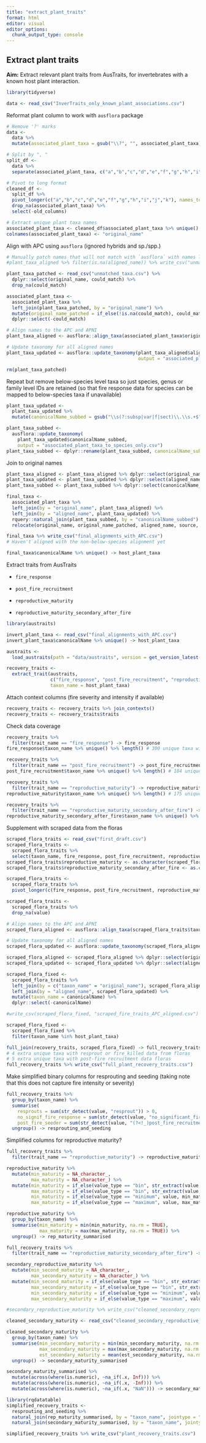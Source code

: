 ```yaml
---
title: "extract_plant_traits"
format: html
editor: visual
editor_options: 
  chunk_output_type: console
---
```


## Extract plant traits

**Aim:** Extract relevant plant traits from AusTraits, for invertebrates with a known host plant interaction.

```r
library(tidyverse)
```

```r
data <- read_csv("InverTraits_only_known_plant_associations.csv")
```

Reformat plant column to work with `ausflora` package

```r
# Remove '?' marks
data <-
  data %>% 
  mutate(associated_plant_taxa = gsub("\\?", "", associated_plant_taxa))

# Split by ", "
split_df <- 
  data %>% 
  separate(associated_plant_taxa, c("a","b","c","d","e","f","g","h","i","j","k"), sep = ", ")

# Pivot to long format
cleaned_df <-
  split_df %>% 
  pivot_longer(c("a","b","c","d","e","f","g","h","i","j","k"), names_to = "old_columns", values_to = "associated_plant_taxa") %>% 
  drop_na(associated_plant_taxa) %>% 
  select(-old_columns)

# Extract unique plant taxa names
associated_plant_taxa <- cleaned_df$associated_plant_taxa %>% unique() %>% as.data.frame()
colnames(associated_plant_taxa) <- "original_name"
```

Align with APC using `ausflora` (ignored hybrids and sp./spp.)

```r
# Manually patch names that will not match with `ausflora` with names looked up manually from the APC - most of these are Genus sp. names
#plant_taxa_aligned %>% filter(is.na(aligned_name)) %>% write_csv("unmatched_taxa.csv")

plant_taxa_patched <- read_csv("unmatched_taxa.csv") %>% 
  dplyr::select(original_name, could_match) %>% 
  drop_na(could_match)

associated_plant_taxa <-
  associated_plant_taxa %>% 
  left_join(plant_taxa_patched, by = "original_name") %>% 
  mutate(original_name_patched = if_else(!is.na(could_match), could_match, original_name)) %>% 
  dplyr::select(-could_match)

# Align names to the APC and APNI
plant_taxa_aligned <- ausflora::align_taxa(associated_plant_taxa$original_name_patched)

# Update taxonomy for all aligned names
plant_taxa_updated <- ausflora::update_taxonomy(plant_taxa_aligned$aligned_name,
                                                output = "associated_plant_taxa.csv")

rm(plant_taxa_patched)
```

Repeat but remove below-species level taxa so just species, genus or family level IDs are retained (so that fire response data for species can be mapped to below-species taxa if unavailable)

```r
plant_taxa_updated <-
  plant_taxa_updated %>% 
  mutate(canonicalName_subbed = gsub("\\s(?:subsp|var|f|sect)\\.\\s.+$", "", canonicalName, perl = TRUE))

plant_taxa_subbed <- 
  ausflora::update_taxonomy(
    plant_taxa_updated$canonicalName_subbed, 
    output = "associated_plant_taxa_to_species_only.csv")
plant_taxa_subbed <- dplyr::rename(plant_taxa_subbed, canonicalName_subbed = aligned_name)
```

Join to original names

```r
plant_taxa_aligned <- plant_taxa_aligned %>% dplyr::select(original_name, aligned_name, source)
plant_taxa_updated <- plant_taxa_updated %>% dplyr::select(aligned_name, canonicalName, canonicalName_subbed, scientificNameAuthorship, taxonomicStatus, taxonRank, family, subclass, taxonDistribution)
plant_taxa_subbed <- plant_taxa_subbed %>% dplyr::select(canonicalName_subbed, canonicalName, scientificNameAuthorship, taxonomicStatus, taxonRank, family, subclass, taxonDistribution) %>% rename(canonicalName_to_species = canonicalName)

final_taxa <-
  associated_plant_taxa %>% 
  left_join(by = "original_name", plant_taxa_aligned) %>% 
  left_join(by = "aligned_name", plant_taxa_updated) %>% 
  rquery::natural_join(plant_taxa_subbed, by = "canonicalName_subbed") %>% 
  relocate(original_name, original_name_patched, aligned_name, source, canonicalName, canonicalName_subbed, canonicalName_to_species, .before = family)

final_taxa %>% write_csv("final_alignments_with_APC.csv")
# Haven't aligned with the non-below-species alignment yet

final_taxa$canonicalName %>% unique() -> host_plant_taxa
```

Extract traits from AusTraits

-   `fire_response`

-   `post_fire_recruitment`

-   `reproductive_maturity`

-   `reproductive_maturity_secondary_after_fire`

```r
library(austraits)

invert_plant_taxa <- read_csv("final_alignments_with_APC.csv")
invert_plant_taxa$canonicalName %>% unique() -> host_plant_taxa

austraits <- 
  load_austraits(path = "data/austraits", version = get_version_latest())

recovery_traits <-
  extract_trait(austraits, 
                c("fire_response", "post_fire_recruitment", "reproductive_maturity", "reproductive_maturity_secondary_after_fire"), 
                taxon_name = host_plant_taxa)
```

Attach context columns (fire severity and intensity if available)

```r
recovery_traits <- recovery_traits %>% join_contexts()
recovery_traits <- recovery_traits$traits 
```

Check data coverage

```r
recovery_traits %>% 
  filter(trait_name == "fire_response") -> fire_response
fire_response$taxon_name %>% unique() %>% length() # 300 unique taxa with resprout or fire_killed data

recovery_traits %>% 
  filter(trait_name == "post_fire_recruitment") -> post_fire_recruitment
post_fire_recruitment$taxon_name %>% unique() %>% length() # 184 unique taxa with post-fire recruitment data

recovery_traits %>% 
  filter(trait_name == "reproductive_maturity") -> reproductive_maturity
reproductive_maturity$taxon_name %>% unique() %>% length() # 175 unique taxa with reproductive maturity data

recovery_traits %>% 
  filter(trait_name == "reproductive_maturity_secondary_after_fire") -> reproductive_maturity_secondary_after_fire
reproductive_maturity_secondary_after_fire$taxon_name %>% unique() %>% length() # 31 unique taxa with secondary reproductive maturity data (time from resprouting to reproductive maturity)
```

Supplement with scraped data from the floras

```r
scraped_flora_traits <- read_csv("first_draft.csv")
scraped_flora_traits <-
  scraped_flora_traits %>% 
  select(taxon_name, fire_response, post_fire_recruitment, reproductive_maturity, reproductive_maturity_secondary_after_fire, fire_intensity, fire_severity, fire_season)
scraped_flora_traits$reproductive_maturity <- as.character(scraped_flora_traits$reproductive_maturity)
scraped_flora_traits$reproductive_maturity_secondary_after_fire <- as.character(scraped_flora_traits$reproductive_maturity_secondary_after_fire)

scraped_flora_traits <-
  scraped_flora_traits %>% 
  pivot_longer(c(fire_response, post_fire_recruitment, reproductive_maturity, reproductive_maturity_secondary_after_fire), names_to = "trait_name", values_to = "value")

scraped_flora_traits <-
  scraped_flora_traits %>% 
  drop_na(value)

# Align names to the APC and APNI
scraped_flora_aligned <- ausflora::align_taxa(scraped_flora_traits$taxon_name)

# Update taxonomy for all aligned names
scraped_flora_updated <- ausflora::update_taxonomy(scraped_flora_aligned$aligned_name)

scraped_flora_aligned <- scraped_flora_aligned %>% dplyr::select(original_name, aligned_name, source)
scraped_flora_updated <- scraped_flora_updated %>% dplyr::select(aligned_name, canonicalName)

scraped_flora_fixed <-
  scraped_flora_traits %>% 
  left_join(by = c("taxon_name" = "original_name"), scraped_flora_aligned) %>% 
  left_join(by = "aligned_name", scraped_flora_updated) %>% 
  mutate(taxon_name = canonicalName) %>% 
  dplyr::select(-canonicalName)

#write_csv(scraped_flora_fixed, "scraped_fire_traits_APC_aligned.csv")

scraped_flora_fixed <-
  scraped_flora_fixed %>% 
  filter(taxon_name %in% host_plant_taxa)

full_join(recovery_traits, scraped_flora_fixed) -> full_recovery_traits
# 4 extra unique taxa with resprout or fire_killed data from floras
# 5 extra unique taxa with post-fire recruitment data floras
full_recovery_traits %>% write_csv("full_plant_recovery_traits.csv")
```

Make simplified binary columns for resprouting and seeding (taking note that this does not capture fire intensity or severity)

```r
full_recovery_traits %>% 
  group_by(taxon_name) %>% 
  summarise(
    resprouts = sum(str_detect(value, "resprout")) > 0,
    no_signif_fire_response = sum(str_detect(value, "no_significant_fire_response")) > 0,
    post_fire_seeder = sum(str_detect(value, "(?<!_)post_fire_recruitment")) > 0) %>% 
  ungroup() -> resprouting_and_seeding
```

Simplified columns for reproductive maturity?

```r
full_recovery_traits %>% 
  filter(trait_name == "reproductive_maturity") -> reproductive_maturity 

reproductive_maturity %>% 
  mutate(min_maturity = NA_character_,
         max_maturity = NA_character_) %>% 
  mutate(min_maturity = if_else(value_type == "bin", str_extract(value, "\\d+(?=\\-\\-)"), min_maturity),
         max_maturity = if_else(value_type == "bin", str_extract(value, "(?<=\\-\\-)\\d+"), max_maturity),
         min_maturity = if_else(value_type == "minimum", value, min_maturity),
         max_maturity = if_else(value_type == "maximum", value, max_maturity)) -> reproductive_maturity

reproductive_maturity %>%
  group_by(taxon_name) %>% 
  summarise(min_maturity = min(min_maturity, na.rm = TRUE),
            max_maturity = max(max_maturity, na.rm = TRUE)) %>% 
  ungroup() -> rep_maturity_summarised

full_recovery_traits %>% 
  filter(trait_name == "reproductive_maturity_secondary_after_fire") -> secondary_reproductive_maturity

secondary_reproductive_maturity %>% 
  mutate(min_second_maturity = NA_character_,
         max_secondary_maturity = NA_character_) %>% 
  mutate(min_second_maturity = if_else(value_type == "bin", str_extract(value, "\\d+(?=\\-\\-)"), min_second_maturity),
         max_secondary_maturity = if_else(value_type == "bin", str_extract(value, "(?<=\\-\\-)\\d+"), max_secondary_maturity),
         min_secondary_maturity = if_else(value_type == "minimum", value, min_second_maturity),
         max_secondary_maturity = if_else(value_type == "maximum", value, max_secondary_maturity)) -> secondary_reproductive_maturity

#secondary_reproductive_maturity %>% write_csv("cleaned_secondary_reproductive_maturity.csv") 

cleaned_secondary_maturity <- read_csv("cleaned_secondary_reproductive_maturity.csv")

cleaned_secondary_maturity %>%
  group_by(taxon_name) %>% 
  summarise(min_secondary_maturity = min(min_secondary_maturity, na.rm = TRUE),
            max_secondary_maturity = max(max_secondary_maturity, na.rm = TRUE),
            est_secondary_maturity = mean(est_secondary_maturity, na.rm = TRUE)) %>% 
  ungroup() -> secondary_maturity_summarised

secondary_maturity_summarised %>% 
  mutate(across(where(is.numeric), ~na_if(.x, Inf))) %>% 
  mutate(across(where(is.numeric), ~na_if(.x, -Inf))) %>% 
  mutate(across(where(is.numeric), ~na_if(.x, "NaN"))) -> secondary_maturity_summarised

library(rqdatatable)
simplified_recovery_traits <-
  resprouting_and_seeding %>% 
  natural_join(rep_maturity_summarised, by = "taxon_name", jointype = "FULL") %>% 
  natural_join(secondary_maturity_summarised, by = "taxon_name", jointype = "FULL") %>% relocate(resprouts, post_fire_seeder, no_signif_fire_response, .after = taxon_name)

simplified_recovery_traits %>% write_csv("plant_recovery_traits.csv")
```
